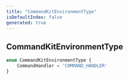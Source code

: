 ```yaml
---
title: "CommandKitEnvironmentType"
isDefaultIndex: false
generated: true
---
```



<!-- This file was generated from the CommandKit source. Do not modify. Instead, re-run the "docgen" script -->


## CommandKitEnvironmentType

<GenerationInfo sourceFile="packages/commandkit/src/context/environment.ts" sourceLine="234" packageName="commandkit" />



```ts title="Signature"
enum CommandKitEnvironmentType {
    CommandHandler = 'COMMAND_HANDLER'
}
```
